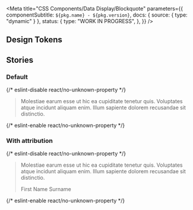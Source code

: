 
<Meta
  title="CSS Components/Data Display/Blockquote"
  parameters={{
    componentSubtitle: `${pkg.name} - ${pkg.version}`,
    docs: { source: { type: "dynamic" } },
    status: {
      type: "WORK IN PROGRESS",
    },
  }}
/>

<Description markdown={readme} />

## Design Tokens

<DesignTokenDocBlock categoryName="Blockquote" viewType="table" />

## Stories

### Default

<Canvas>
  {/* eslint-disable react/no-unknown-property */}
  <Story name="Default">
    <blockquote class="denhaag-blockquote">
      <div class="denhaag-blockquote__content">
        <p>
          Molestiae earum esse ut hic ea cupiditate tenetur quis. Voluptates atque incidunt aliquam enim. Illum sapiente
          dolorem recusandae sit distinctio.
        </p>
      </div>
    </blockquote>
  </Story>
  {/* eslint-enable react/no-unknown-property */}
</Canvas>

### With attribution

<Canvas>
  {/* eslint-disable react/no-unknown-property */}
  <Story name="With attribution">
    <blockquote class="denhaag-blockquote">
      <div class="denhaag-blockquote__content">
        <p>
          Molestiae earum esse ut hic ea cupiditate tenetur quis. Voluptates atque incidunt aliquam enim. Illum sapiente
          dolorem recusandae sit distinctio.
        </p>
        <div class="denhaag-blockquote__attribution">First Name Surname</div>
      </div>
    </blockquote>
  </Story>
  {/* eslint-enable react/no-unknown-property */}
</Canvas>
